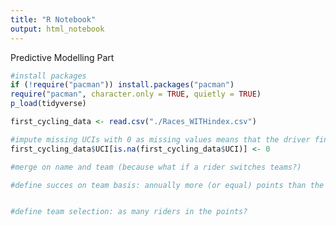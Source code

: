 ```yaml
---
title: "R Notebook"
output: html_notebook
---
```


Predictive Modelling Part

```r
#install packages
if (!require("pacman")) install.packages("pacman")
require("pacman", character.only = TRUE, quietly = TRUE)
p_load(tidyverse)
```

```r
first_cycling_data <- read.csv("./Races_WITHindex.csv")
```

```r
#impute missing UCIs with 0 as missing values means that the driver finished outside of the points and thus did not earn any
first_cycling_data$UCI[is.na(first_cycling_data$UCI)] <- 0
```

```r
#merge on name and team (because what if a rider switches teams?)

```

```r
#define succes on team basis: annually more (or equal) points than the previous year = succes?


#define team selection: as many riders in the points?


```

